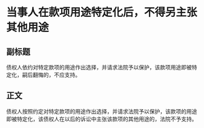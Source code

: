 # 当事人在款项用途特定化后，不得另主张其他用途
## 副标题
债权人依约对特定款项的用途作出选择，并请求法院予以保护，该款项用途即被特定化，嗣后翻悔的，不应支持。
## 正文
债权人按照约定对特定款项的用途作出选择，并请求法院予以保护，该款项的用途即被特定化，该债权人在以后的诉讼中主张该款项的其他用途的，法院不予支持。